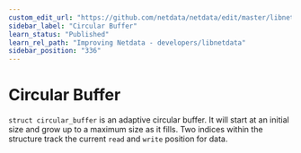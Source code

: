 ```yaml
---
custom_edit_url: "https://github.com/netdata/netdata/edit/master/libnetdata/circular_buffer/README.md"
sidebar_label: "Circular Buffer"
learn_status: "Published"
learn_rel_path: "Improving Netdata - developers/libnetdata"
sidebar_position: "336"
---
```



# Circular Buffer

`struct circular_buffer` is an adaptive circular buffer. It will start at an initial size
and grow up to a maximum size as it fills. Two indices within the structure track the current
`read` and `write` position for data.
